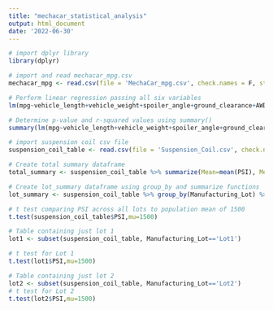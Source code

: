 ```yaml
---
title: "mechacar_statistical_analysis"
output: html_document
date: '2022-06-30'
---
```

```r
# import dplyr library
library(dplyr)
```
```r
# import and read mechacar_mpg.csv
mechacar_mpg <- read.csv(file = 'MechaCar_mpg.csv', check.names = F, stringsAsFactors = F)
```
```r
# Perform linear regression passing all six variables
lm(mpg~vehicle_length+vehicle_weight+spoiler_angle+ground_clearance+AWD,data=mechacar_mpg)
```
```r
# Determine p-value and r-squared values using summary()
summary(lm(mpg~vehicle_length+vehicle_weight+spoiler_angle+ground_clearance+AWD,data=mechacar_mpg))
```
```r
# import suspension coil csv file
suspension_coil_table <- read.csv(file = 'Suspension_Coil.csv', check.names = F, stringsAsFactors = F)
```
```r
# Create total summary dataframe
total_summary <- suspension_coil_table %>% summarize(Mean=mean(PSI), Median=median(PSI), Variance=var(PSI), SD=sd(PSI))
```

```r
# Create lot_summary dataframe using group_by and summarize functions
lot_summary <- suspension_coil_table %>% group_by(Manufacturing_Lot) %>% summarize(Mean=mean(PSI), Median=median(PSI), Variance=var(PSI), SD=sd(PSI), .groups = 'keep')
```

```r
# t test comparing PSI across all lots to population mean of 1500
t.test(suspension_coil_table$PSI,mu=1500)
```
```r
# Table containing just lot 1
lot1 <- subset(suspension_coil_table, Manufacturing_Lot=='Lot1')

```

```r
# t test for Lot 1
t.test(lot1$PSI,mu=1500)
```
```r
# Table containing just lot 2
lot2 <- subset(suspension_coil_table, Manufacturing_Lot=='Lot2')
# t test for Lot 2
t.test(lot2$PSI,mu=1500)
```

